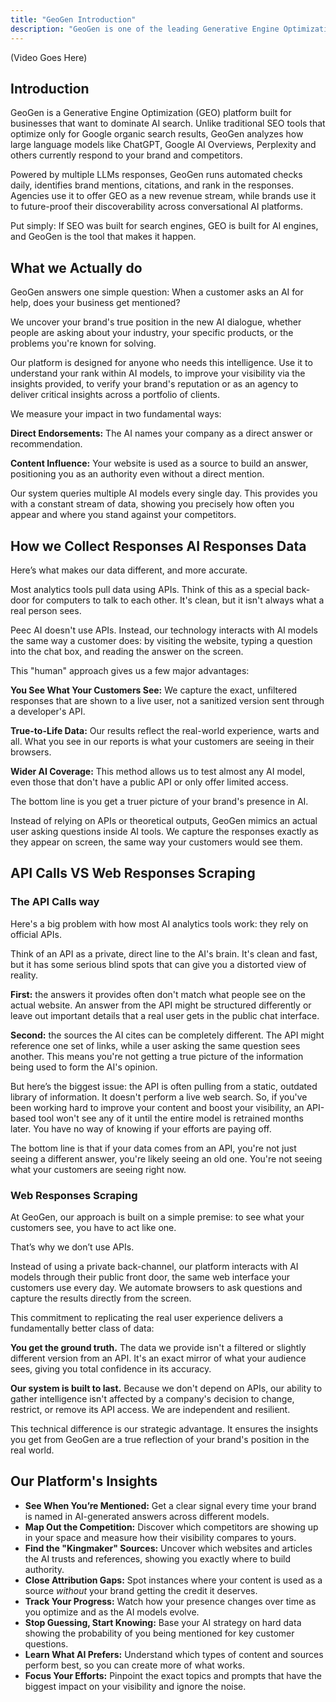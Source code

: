 ```yaml
---
title: "GeoGen Introduction"
description: "GeoGen is one of the leading Generative Engine Optimization Platforms"
---
```


(Video Goes Here)

## Introduction

GeoGen is a Generative Engine Optimization (GEO) platform built for businesses that want to dominate AI search. Unlike traditional SEO tools that optimize only for Google organic search results, GeoGen analyzes how large language models like ChatGPT, Google AI Overviews, Perplexity and others currently respond to your brand and competitors.

Powered by multiple LLMs responses, GeoGen runs automated checks daily, identifies brand mentions, citations, and rank in the responses. Agencies use it to offer GEO as a new revenue stream, while brands use it to future-proof their discoverability across conversational AI platforms.

Put simply: If SEO was built for search engines, GEO is built for AI engines, and GeoGen is the tool that makes it happen.

## What we Actually do

GeoGen answers one simple question: When a customer asks an AI for help, does your business get mentioned?

We uncover your brand's true position in the new AI dialogue, whether people are asking about your industry, your specific products, or the problems you're known for solving.

Our platform is designed for anyone who needs this intelligence. Use it to understand your rank within AI models, to improve your visibility via the insights provided, to verify your brand's reputation or as an agency to deliver critical insights across a portfolio of clients.

We measure your impact in two fundamental ways:

**Direct Endorsements:** The AI names your company as a direct answer or recommendation.

**Content Influence:** Your website is used as a source to build an answer, positioning you as an authority even without a direct mention.

Our system queries multiple AI models every single day. This provides you with a constant stream of data, showing you precisely how often you appear and where you stand against your competitors.

## How we Collect Responses AI Responses Data

Here’s what makes our data different, and more accurate.

Most analytics tools pull data using APIs. Think of this as a special back-door for computers to talk to each other. It's clean, but it isn't always what a real person sees.

Peec AI doesn't use APIs. Instead, our technology interacts with AI models the same way a customer does: by visiting the website, typing a question into the chat box, and reading the answer on the screen.

This "human" approach gives us a few major advantages:

**You See What Your Customers See:** We capture the exact, unfiltered responses that are shown to a live user, not a sanitized version sent through a developer's API.

**True-to-Life Data:** Our results reflect the real-world experience, warts and all. What you see in our reports is what your customers are seeing in their browsers.

**Wider AI Coverage:** This method allows us to test almost any AI model, even those that don't have a public API or only offer limited access.

The bottom line is you get a truer picture of your brand's presence in AI.

<Info>
  Instead of relying on APIs or theoretical outputs, GeoGen mimics an actual user asking questions inside AI tools. We capture the responses exactly as they appear on screen, the same way your customers would see them.
</Info>

## API Calls VS Web Responses Scraping

### The API Calls way

Here's a big problem with how most AI analytics tools work: they rely on official APIs.

Think of an API as a private, direct line to the AI's brain. It's clean and fast, but it has some serious blind spots that can give you a distorted view of reality.

**First:** the answers it provides often don't match what people see on the actual website. An answer from the API might be structured differently or leave out important details that a real user gets in the public chat interface.

**Second:** the sources the AI cites can be completely different. The API might reference one set of links, while a user asking the same question sees another. This means you're not getting a true picture of the information being used to form the AI's opinion.

But here’s the biggest issue: the API is often pulling from a static, outdated library of information. It doesn't perform a live web search. So, if you've been working hard to improve your content and boost your visibility, an API-based tool won't see any of it until the entire model is retrained months later. You have no way of knowing if your efforts are paying off.

The bottom line is that if your data comes from an API, you're not just seeing a different answer, you're likely seeing an old one. You're not seeing what your customers are seeing right now.

### Web Responses Scraping

At GeoGen, our approach is built on a simple premise: to see what your customers see, you have to act like one.

That’s why we don’t use APIs.

Instead of using a private back-channel, our platform interacts with AI models through their public front door, the same web interface your customers use every day. We automate browsers to ask questions and capture the results directly from the screen.

This commitment to replicating the real user experience delivers a fundamentally better class of data:

**You get the ground truth.** The data we provide isn't a filtered or slightly different version from an API. It's an exact mirror of what your audience sees, giving you total confidence in its accuracy.

**Our system is built to last.** Because we don't depend on APIs, our ability to gather intelligence isn't affected by a company's decision to change, restrict, or remove its API access. We are independent and resilient.

This technical difference is our strategic advantage. It ensures the insights you get from GeoGen are a true reflection of your brand's position in the real world.

## Our Platform's Insights

- **See When You’re Mentioned:** Get a clear signal every time your brand is named in AI-generated answers across different models.
- **Map Out the Competition:** Discover which competitors are showing up in your space and measure how their visibility compares to yours.
- **Find the "Kingmaker" Sources:** Uncover which websites and articles the AI trusts and references, showing you exactly where to build authority.
- **Close Attribution Gaps:** Spot instances where your content is used as a source _without_ your brand getting the credit it deserves.
- **Track Your Progress:** Watch how your presence changes over time as you optimize and as the AI models evolve.
- **Stop Guessing, Start Knowing:** Base your AI strategy on hard data showing the probability of you being mentioned for key customer questions.
- **Learn What AI Prefers:** Understand which types of content and sources perform best, so you can create more of what works.
- **Focus Your Efforts:** Pinpoint the exact topics and prompts that have the biggest impact on your visibility and ignore the noise.